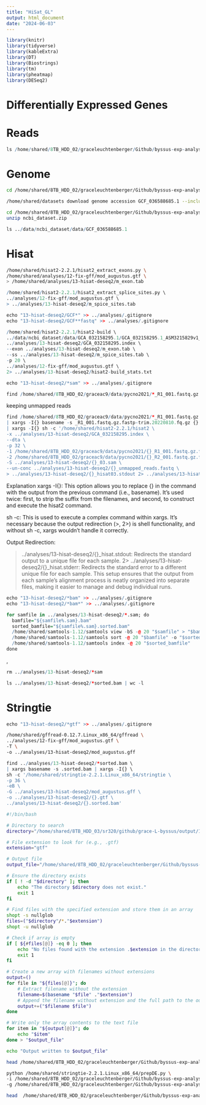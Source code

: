 ```yaml
---
title: "HiSat_GL"
output: html_document
date: "2024-06-03"
---
```



```r
library(knitr)
library(tidyverse)
library(kableExtra)
library(DT)
library(Biostrings)
library(tm)
library(pheatmap)
library(DESeq2)
```

# Differentially Expressed Genes
 
# Reads

```r
ls /home/shared/8TB_HDD_02/graceleuchtenberger/Github/byssus-exp-analysis/data/raw-trimmed/
```


# Genome


```bash
cd /home/shared/8TB_HDD_02/graceleuchtenberger/Github/byssus-exp-analysis/data

/home/shared/datasets download genome accession GCF_036588685.1 --include gff3,gtf,rna,cds,protein,genome,seq-report
```

```bash
cd /home/shared/8TB_HDD_02/graceleuchtenberger/Github/byssus-exp-analysis/data
unzip ncbi_dataset.zip
```

```r
ls ../data/ncbi_dataset/data/GCF_036588685.1

```


# Hisat

```bash
/home/shared/hisat2-2.2.1/hisat2_extract_exons.py \
/home/shared/analyses/12-fix-gff/mod_augustus.gtf \
> /home/shared/analyses/13-hisat-deseq2/m_exon.tab
```

```r
/home/shared/hisat2-2.2.1/hisat2_extract_splice_sites.py \
../analyses/12-fix-gff/mod_augustus.gtf \
> ../analyses/13-hisat-deseq2/m_spice_sites.tab
```

```r
echo "13-hisat-deseq2/GCF*" >> ../analyses/.gitignore
echo "13-hisat-deseq2/GCF**fastq" >> ../analyses/.gitignore
```

```r
/home/shared/hisat2-2.2.1/hisat2-build \
../data/ncbi_dataset/data/GCA_032158295.1/GCA_032158295.1_ASM3215829v1_genomic.fna \
../analyses/13-hisat-deseq2/GCA_032158295.index \
--exon ../analyses/13-hisat-deseq2/m_exon.tab \
--ss ../analyses/13-hisat-deseq2/m_spice_sites.tab \
-p 20 \
../analyses/12-fix-gff/mod_augustus.gtf \
2> ../analyses/13-hisat-deseq2/hisat2-build_stats.txt
```

```r
echo "13-hisat-deseq2/*sam" >> ../analyses/.gitignore
```



```r
find /home/shared/8TB_HDD_02/graceac9/data/pycno2021/*_R1_001.fastq.gz.fastp-trim.20220810.fq.gz | xargs basename -s _R1_001.fastq.gz.fastp-trim.20220810.fq.gz | xargs -I{} echo {}
```





keeping unmapped reads 
```r
find /home/shared/8TB_HDD_02/graceac9/data/pycno2021/*_R1_001.fastq.gz.fastp-trim.20220810.fq.gz \
| xargs -I{} basename -s _R1_001.fastq.gz.fastp-trim.20220810.fq.gz {} \
| xargs -I{} sh -c '/home/shared/hisat2-2.2.1/hisat2 \
-x ../analyses/13-hisat-deseq2/GCA_032158295.index \
--dta \
-p 32 \
-1 /home/shared/8TB_HDD_02/graceac9/data/pycno2021/{}_R1_001.fastq.gz.fastp-trim.20220810.fq.gz \
-2 /home/shared/8TB_HDD_02/graceac9/data/pycno2021/{}_R2_001.fastq.gz.fastp-trim.20220810.fq.gz \
-S ../analyses/13-hisat-deseq2/{}_03.sam \
--un-conc ../analyses/13-hisat-deseq2/{}_unmapped_reads.fastq \
> ../analyses/13-hisat-deseq2/{}_hisat03.stdout 2> ../analyses/13-hisat-deseq2/{}_hisat03.stderr'
```







Explanation
xargs -I{}: This option allows you to replace {} in the command with the output from the previous command (i.e., basename). It's used twice: first, to strip the suffix from the filenames, and second, to construct and execute the hisat2 command.

sh -c: This is used to execute a complex command within xargs. It's necessary because the output redirection (>, 2>) is shell functionality, and without sh -c, xargs wouldn't handle it correctly.

Output Redirection:

> ../analyses/13-hisat-deseq2/{}_hisat.stdout: Redirects the standard output to a unique file for each sample.
2> ../analyses/13-hisat-deseq2/{}_hisat.stderr: Redirects the standard error to a different unique file for each sample.
This setup ensures that the output from each sample's alignment process is neatly organized into separate files, making it easier to manage and debug individual runs.




```r
echo "13-hisat-deseq2/*bam" >> ../analyses/.gitignore
echo "13-hisat-deseq2/*bam*" >> ../analyses/.gitignore
```

```r
for samfile in ../analyses/13-hisat-deseq2/*.sam; do
  bamfile="${samfile%.sam}.bam"
  sorted_bamfile="${samfile%.sam}.sorted.bam"
  /home/shared/samtools-1.12/samtools view -bS -@ 20 "$samfile" > "$bamfile"
  /home/shared/samtools-1.12/samtools sort -@ 20 "$bamfile" -o "$sorted_bamfile"
  /home/shared/samtools-1.12/samtools index -@ 20 "$sorted_bamfile"
done
```

,
```r
rm ../analyses/13-hisat-deseq2/*sam
```


```r
ls ../analyses/13-hisat-deseq2/*sorted.bam | wc -l
```




# Stringtie

```r
echo "13-hisat-deseq2/*gtf" >> ../analyses/.gitignore
```


```bash
/home/shared/gffread-0.12.7.Linux_x86_64/gffread \
../analyses/12-fix-gff/mod_augustus.gtf \
-T \
-o ../analyses/13-hisat-deseq2/mod_augustus.gff

```



```r
find ../analyses/13-hisat-deseq2/*sorted.bam \
| xargs basename -s .sorted.bam | xargs -I{} \
sh -c '/home/shared/stringtie-2.2.1.Linux_x86_64/stringtie \
-p 36 \
-eB \
-G ../analyses/13-hisat-deseq2/mod_augustus.gff \
-o ../analyses/13-hisat-deseq2/{}.gtf \
../analyses/13-hisat-deseq2/{}.sorted.bam'
```


```bash
#!/bin/bash

# Directory to search
directory="/home/shared/8TB_HDD_03/sr320/github/grace-L-byssus/output/13-Hisat"

# File extension to look for (e.g., .gtf)
extension="gtf"

# Output file
output_file="/home/shared/8TB_HDD_02/graceleuchtenberger/Github/byssus-exp-analysis/output/13-Hisat/output.txt"

# Ensure the directory exists
if [ ! -d "$directory" ]; then
    echo "The directory $directory does not exist."
    exit 1
fi

# Find files with the specified extension and store them in an array
shopt -s nullglob
files=("$directory"/*."$extension")
shopt -u nullglob

# Check if array is empty
if [ ${#files[@]} -eq 0 ]; then
    echo "No files found with the extension .$extension in the directory $directory."
    exit 1
fi

# Create a new array with filenames without extensions
output=()
for file in "${files[@]}"; do
    # Extract filename without the extension
    filename=$(basename "$file" ."$extension")
    # Append the filename without extension and the full path to the output array
    output+=("$filename $file")
done

# Write only the array contents to the text file
for item in "${output[@]}"; do
    echo "$item"
done > "$output_file"

echo "Output written to $output_file"


```

```bash
head /home/shared/8TB_HDD_02/graceleuchtenberger/Github/byssus-exp-analysis/output/13-Hisat/output.txt
```



```bash
python /home/shared/stringtie-2.2.1.Linux_x86_64/prepDE.py \
-i /home/shared/8TB_HDD_02/graceleuchtenberger/Github/byssus-exp-analysis/output/13-Hisat/output.txt \
-g /home/shared/8TB_HDD_02/graceleuchtenberger/Github/byssus-exp-analysis/output/13-Hisat/gene_count_matrix.csv 
```

```bash
head  /home/shared/8TB_HDD_02/graceleuchtenberger/Github/byssus-exp-analysis/output/13-Hisat/gene_count_matrix.csv 

```







